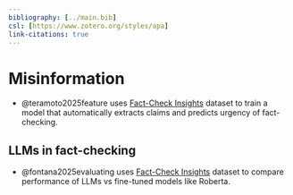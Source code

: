 ```yaml
---
bibliography: [../main.bib]
csl: [https://www.zotero.org/styles/apa]
link-citations: true
---
```


# Misinformation

- @teramoto2025feature uses [Fact-Check Insights]() dataset to train a model that automatically extracts claims and predicts urgency of fact-checking. 

## LLMs in fact-checking

- @fontana2025evaluating uses [Fact-Check Insights]() dataset to compare performance of LLMs vs fine-tuned models like Roberta.

